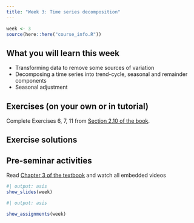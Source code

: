 ```yaml
---
title: "Week 3: Time series decomposition"
---
```


```r
week <- 3
source(here::here("course_info.R"))
```

## What you will learn this week

* Transforming data to remove some sources of variation
* Decomposing a time series into trend-cycle, seasonal and remainder components
* Seasonal adjustment

## Exercises (on your own or in tutorial)

Complete Exercises 6, 7, 11 from [Section 2.10 of the book](https://otexts.com/fpp3/graphics-exercises.html).


## Exercise solutions

<!-- ::: {.callout appearance="minimal"} -->
<!-- <i class="bi bi-download"></i> [Week 3 Tutorial Solution.html](Week3.html){download="Week 3 Tutorial Solution.html"} -->
<!-- ::: -->


## Pre-seminar activities

Read [Chapter 3 of the textbook](https://otexts.com/fpp3/decomposition.html) and watch all embedded videos

```r
#| output: asis
show_slides(week)
```

<!-- ## Seminar activities -->

<!-- ```{r} -->
<!-- #| child: activities.md -->
<!-- ``` -->


<!-- ## Seminar code -->

<!-- ::: {.callout appearance="minimal"} -->
<!-- <i class="bi bi-download"></i> [Seminar_code_week3.R](Seminar_code_week3.R){download="Seminar_code_week3.R"} -->
<!-- ::: -->



```r
#| output: asis

show_assignments(week)
```
